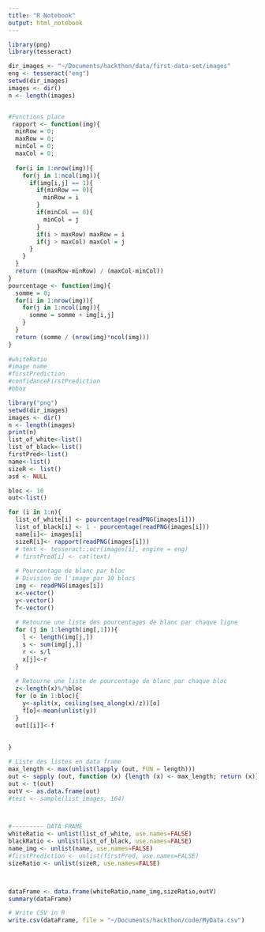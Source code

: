```yaml
---
title: "R Notebook"
output: html_notebook
---
```


```r
library(png)
library(tesseract)

dir_images <- "~/Documents/hackthon/data/first-data-set/images"
eng <- tesseract("eng")
setwd(dir_images)
images <- dir()
n <- length(images)


#Functions place
 rapport <- function(img){
  minRow = 0;
  maxRow = 0;
  minCol = 0;
  maxCol = 0;
  
  for(i in 1:nrow(img)){
    for(j in 1:ncol(img)){
      if(img[i,j] == 1){
        if(minRow == 0){
          minRow = i
        }
        if(minCol == 0){
          minCol = j
        }
        if(i > maxRow) maxRow = i
        if(j > maxCol) maxCol = j
      }
    }
  }
  return ((maxRow-minRow) / (maxCol-minCol))
} 
pourcentage <- function(img){
  somme = 0;
  for(i in 1:nrow(img)){
    for(j in 1:ncol(img)){
      somme = somme + img[i,j]
    }
  }
  return (somme / (nrow(img)*ncol(img)))
} 
 
#whiteRatio
#image name
#firstPrediction
#confidanceFirstPrediction
#bbox

library("png")
setwd(dir_images)
images <- dir()
n <- length(images)
print(n)
list_of_white<-list()
list_of_black<-list()
firstPred<-list()
name<-list()
sizeR <- list()
asd <- NULL

bloc <- 10
out<-list()

for (i in 1:n){
  list_of_white[i] <- pourcentage(readPNG(images[i]))
  list_of_black[i] <- 1 - pourcentage(readPNG(images[i]))
  name[i]<- images[i] 
  sizeR[i]<- rapport(readPNG(images[i]))
  # text <- tesseract::ocr(images[i], engine = eng)
  # firstPred[i] <- cat(text)
  
  # Pourcentage de blanc par bloc
  # Division de l'image par 10 blocs
  img <- readPNG(images[i])
  x<-vector()
  y<-vector()
  f<-vector()
  
  # Retourne une liste des pourcentages de blanc par chaque ligne
  for (j in 1:length(img[,1])){
    l <- length(img[j,])
    s <- sum(img[j,])
    r <- s/l
    x[j]<-r
  }
  
  # Retourne une liste de pourcentage de blanc par chaque bloc
  z<-length(x)%/%bloc
  for (o in 1:bloc){
    y<-split(x, ceiling(seq_along(x)/z))[o]
    f[o]<-mean(unlist(y))
  }
  out[[i]]<-f
  
  
}

# Liste des listes en data frame
max_length <- max(unlist(lapply (out, FUN = length)))
out <- sapply (out, function (x) {length (x) <- max_length; return (x)})
out <- t(out)
outV <- as.data.frame(out)
#test <- sample(list_images, 164) 



#--------- DATA FRAME
whiteRatio <- unlist(list_of_white, use.names=FALSE)
blackRatio <- unlist(list_of_black, use.names=FALSE)
name_img <- unlist(name, use.names=FALSE)
#firstPrediction <- unlist(firstPred, use.names=FALSE)
sizeRatio <- unlist(sizeR, use.names=FALSE)



dataFrame <- data.frame(whiteRatio,name_img,sizeRatio,outV)
summary(dataFrame)

# Write CSV in R
write.csv(dataFrame, file = "~/Documents/hackthon/code/MyData.csv")

```


